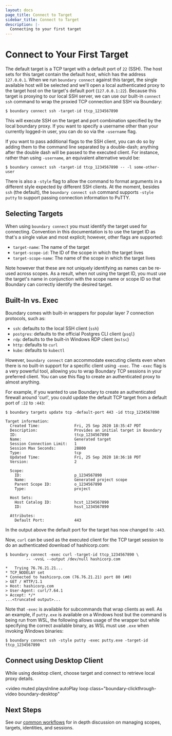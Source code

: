 ```yaml
---
layout: docs
page_title: Connect to Target
sidebar_title: Connect to Target
description: |-
  Connecting to your first target
---
```


# Connect to Your First Target

The default target is a TCP target with a default port of `22` (SSH). The host
sets for this target contain the default host, which has the address
`127.0.0.1`. When we run `boundary connect` against this target, the single
available host will be selected and we'll open a local authenticated proxy to
the target host on the target's default port (`127.0.0.1:22`). Because this
target is proxying to our local SSH server, we can use our built-in `connect ssh`
command to wrap the proxied TCP connection and SSH via Boundary:

```
$ boundary connect ssh -target-id ttcp_1234567890
```

This will execute SSH on the target and port combination specified by the local
boundary proxy. If you want to specify a username other than your currently
logged-in user, you can do so via the `-username` flag.

If you want to pass additional flags to the SSH client, you can do so by adding
them to the command line separated by a double-dash; anything after the double
dash will be passed to the executed client. For instance, rather than using
`-username`, an equivalent alternative would be:

```
$ boundary connect ssh -target-id ttcp_1234567890 -- -l some-other-user
```

There is also a `-style` flag to allow the command to format arguments in a
different style expected by different SSH clients. At the moment, besides `ssh`
(the default), the `boundary connect ssh` command supports `-style putty` to
support passing connection information to PuTTY.

## Selecting Targets

When using `boundary connect` you must identify the target used for connecting.
Convention in this documentation is to use the target ID as that's a single
value and most explicit; however, other flags are supported:

- `target-name`: The name of the target
- `target-scope-id`: The ID of the scope in which the target lives
- `target-scope-name`: The name of the scope in which the target lives

Note however that these are not uniquely identifying as names can be re-used
across scopes. As a result, when not using the target ID, you must use the
target's name in conjunction with the scope name or scope ID so that Boundary
can correctly identify the desired target.

## Built-In vs. Exec

Boundary comes with built-in wrappers for popular layer 7 connection protocols,
such as:

- `ssh`: defaults to the local SSH client (`ssh`)
- `postgres`: defaults to the official Postgres CLI client (`psql`)
- `rdp`: defaults to the built-in Windows RDP client (`mstsc`)
- `http`: defaults to `curl`
- `kube`: defaults to `kubectl`

However, `boundary connect` can accommodate executing clients even when there is
no built-in support for a specific client using `-exec`. The `-exec` flag is a
very powerful tool, allowing you to wrap Boundary TCP sessions in your preferred
client. You can use this flag to create an authenticated proxy to almost
anything.

For example, if you wanted to use Boundary to create an authenticated firewall
around 'curl', you could update the default TCP target from a default port
of `:22` to `:443`:

```
$ boundary targets update tcp -default-port 443 -id ttcp_1234567890

Target information:
  Created Time:               Fri, 25 Sep 2020 18:35:47 PDT
  Description:                Provides an initial target in Boundary
  ID:                         ttcp_1234567890
  Name:                       Generated target
  Session Connection Limit:   1
  Session Max Seconds:        28800
  Type:                       tcp
  Updated Time:               Fri, 25 Sep 2020 18:36:18 PDT
  Version:                    2

  Scope:
    ID:                       p_1234567890
    Name:                     Generated project scope
    Parent Scope ID:          o_1234567890
    Type:                     project

  Host Sets:
    Host Catalog ID:          hcst_1234567890
    ID:                       hsst_1234567890

  Attributes:
    Default Port:             443
```

In the output above the default port for the target has now changed to `:443`.

Now, `curl` can be used as the executed client for the TCP target session to do
an authenticated download of hashicorp.com:

```
$ boundary connect -exec curl -target-id ttcp_1234567890 \
         -- -vvsL --output /dev/null hashicorp.com

*   Trying 76.76.21.21...
* TCP_NODELAY set
* Connected to hashicorp.com (76.76.21.21) port 80 (#0)
> GET / HTTP/1.1
> Host: hashicorp.com
> User-Agent: curl/7.64.1
> Accept: */*
...<truncated output>...
```

Note that `-exec` is available for subcommands that wrap clients as well. As an
example, if `putty.exe` is available on a Windows host but the command is being
run from WSL, the following allows usage of the wrapper but while specifying the
correct available binary, as WSL must use `.exe` when invoking Windows binaries:

```
$ boundary connect ssh -style putty -exec putty.exe -target-id ttcp_1234567890
```

## Connect using Desktop Client

While using desktop client, choose target and connect to retrieve local proxy
details.

<video
  muted
  playsInline
  autoPlay
  loop
  class="boundary-clickthrough-video boundary-desktop"
>
  <source
    type="video/mp4"
    src="https://www.datocms-assets.com/2885/1613612836-boundary-desktop-clickthrough-connect-target-v1-0-0.mp4"
  />
</video>

## Next Steps

See our [common workflows](/docs/common-workflows) for in depth discussion on managing scopes, targets,
identities, and sessions.
